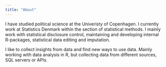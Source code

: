 ```yaml
---
title: "About"
---
```


I have studied political science at the Univeristy of Copenhagen. I currently work at Statistics Denmark within the section of statistical methods. I mainly work with statistical disclosure control, maintaining and developing internal R-packages, statistical data editing and imputation.

I like to collect insights from data and find new ways to use data. Mainly working with data analysis in R, but collecting data from different sources, SQL servers or APIs.
